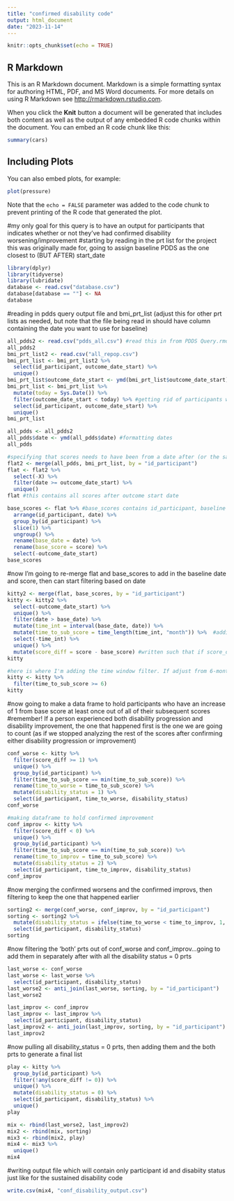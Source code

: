 ```yaml
---
title: "confirmed disability code"
output: html_document
date: "2023-11-14"
---
```


```r
knitr::opts_chunk$set(echo = TRUE)
```

## R Markdown

This is an R Markdown document. Markdown is a simple formatting syntax for authoring HTML, PDF, and MS Word documents. For more details on using R Markdown see <http://rmarkdown.rstudio.com>.

When you click the **Knit** button a document will be generated that includes both content as well as the output of any embedded R code chunks within the document. You can embed an R code chunk like this:

```r
summary(cars)
```

## Including Plots

You can also embed plots, for example:

```r
plot(pressure)
```

Note that the `echo = FALSE` parameter was added to the code chunk to prevent printing of the R code that generated the plot.

#my only goal for this query is to have an output for participants that indicates whether or not they've had confirmed disability worsening/improvement
#starting by reading in the prt list for the project this was originally made for, going to assign baseline PDDS as the one closest to (BUT AFTER) start_date
```r
library(dplyr)
library(tidyverse)
library(lubridate)
database <- read.csv("database.csv")
database[database == ""] <- NA
database
```

#reading in pdds query output file and bmi_prt_list (adjust this for other prt lists as needed, but note that the file being read in should have column containing the date you want to use for baseline)
```r
all_pdds2 <- read.csv("pdds_all.csv") #read this in from PDDS Query.rmd
all_pdds2
bmi_prt_list2 <- read.csv("all_repop.csv")
bmi_prt_list <- bmi_prt_list2 %>% 
  select(id_participant, outcome_date_start) %>% 
  unique()
bmi_prt_list$outcome_date_start <- ymd(bmi_prt_list$outcome_date_start) #formatting dates
bmi_prt_list <- bmi_prt_list %>% 
  mutate(today = Sys.Date()) %>% 
  filter(outcome_date_start < today) %>% #getting rid of participants who have outcome_date_start in future
  select(id_participant, outcome_date_start) %>% 
  unique()
bmi_prt_list
```

```r
all_pdds <- all_pdds2
all_pdds$date <- ymd(all_pdds$date) #formatting dates
all_pdds
```


```r
#specifying that scores needs to have been from a date after (or the same as) outcome start date
flat2 <- merge(all_pdds, bmi_prt_list, by = "id_participant")
flat <- flat2 %>% 
  select(-X) %>% 
  filter(date >= outcome_date_start) %>% 
  unique()
flat #this contains all scores after outcome start date

base_scores <- flat %>% #base_scores contains id_participant, baseline score and baseline date
  arrange(id_participant, date) %>% 
  group_by(id_participant) %>% 
  slice(1) %>% 
  ungroup() %>% 
  rename(base_date = date) %>% 
  rename(base_score = score) %>% 
  select(-outcome_date_start)
base_scores
```

#now I'm going to re-merge flat and base_scores to add in the baseline date and score, then can start filtering based on date
```r
kitty2 <- merge(flat, base_scores, by = "id_participant")
kitty <- kitty2 %>% 
  select(-outcome_date_start) %>% 
  unique() %>% 
  filter(date > base_date) %>% 
  mutate(time_int = interval(base_date, date)) %>% 
  mutate(time_to_sub_score = time_length(time_int, "month")) %>%  #adding time between baseline date and each subsequent date
  select(-time_int) %>% 
  unique() %>% 
  mutate(score_diff = score - base_score) #written such that if score_diff is positive, there was an increase in score (worsening disability) and if score_diff is negative, there was a decrease in score (improving disability)
kitty

#here is where I'm adding the time window filter. If adjust from 6-months to 3-months (or vice versa) need to manually adjust here.
kitty <- kitty %>% 
  filter(time_to_sub_score >= 6)
kitty
```

#now going to make a data frame to hold participants who have an increase of 1 from base score at least once out of all of their subsequent scores
#remember! If a person experienced both disability progression and disability improvement, the one that happened first is the one we are going to count (as if we stopped analyzing the rest of the scores after confirming either disability progression or improvement)
```r
conf_worse <- kitty %>% 
  filter(score_diff >= 1) %>% 
  unique() %>% 
  group_by(id_participant) %>% 
  filter(time_to_sub_score == min(time_to_sub_score)) %>% 
  rename(time_to_worse = time_to_sub_score) %>% 
  mutate(disability_status = 1) %>% 
  select(id_participant, time_to_worse, disability_status)
conf_worse
```

```r
#making dataframe to hold confirmed improvement
conf_improv <- kitty %>% 
  filter(score_diff < 0) %>% 
  unique() %>% 
  group_by(id_participant) %>% 
  filter(time_to_sub_score == min(time_to_sub_score)) %>% 
  rename(time_to_improv = time_to_sub_score) %>% 
  mutate(disability_status = 2) %>% 
  select(id_participant, time_to_improv, disability_status)
conf_improv
```

#now merging the confirmed worsens and the confirmed improvs, then filtering to keep the one that happened earlier
```r
sorting2 <- merge(conf_worse, conf_improv, by = "id_participant")
sorting <- sorting2 %>% 
  mutate(disability_status = ifelse(time_to_worse < time_to_improv, 1, 2)) %>% 
  select(id_participant, disability_status)
sorting
```

#now filtering the 'both' prts out of conf_worse and conf_improv...going to add them in separately after with all the disability status = 0 prts
```r
last_worse <- conf_worse
last_worse <- last_worse %>% 
  select(id_participant, disability_status)
last_worse2 <- anti_join(last_worse, sorting, by = "id_participant")
last_worse2

last_improv <- conf_improv
last_improv <- last_improv %>% 
  select(id_participant, disability_status)
last_improv2 <- anti_join(last_improv, sorting, by = "id_participant")
last_improv2
```

#now pulling all disability_status = 0 prts, then adding them and the both prts to generate a final list
```r
play <- kitty %>% 
  group_by(id_participant) %>% 
  filter(!any(score_diff != 0)) %>% 
  unique() %>% 
  mutate(disability_status = 0) %>% 
  select(id_participant, disability_status) %>% 
  unique()
play

mix <- rbind(last_worse2, last_improv2) 
mix2 <- rbind(mix, sorting)
mix3 <- rbind(mix2, play)
mix4 <- mix3 %>% 
  unique()
mix4
```
#writing output file which will contain only participant id and disabiity status just like for the sustained disability code
```r
write.csv(mix4, "conf_disability_output.csv")
```









